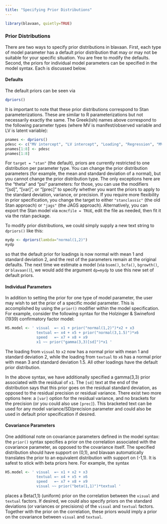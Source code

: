 ```yaml
---
title: "Specifying Prior Distributions"
---
```


```r
library(blavaan, quietly=TRUE)
```

### Prior Distributions
There are two ways to specify prior distributions in blavaan.  First, each type of model parameter has a default prior distribution that may or may not be suitable for your specific situation.  You are free to modify the defaults.  Second, the priors for individual model parameters can be specified in the model syntax.  Each is discussed below.


#### Defaults
The default priors can be seen via

```r
dpriors()
```

It is important to note that these prior distributions correspond to Stan parameterizations. These are similar to R parameterizations but not necessarily exactly the same.  The Greek(ish) names above correspond to the following parameter types (where MV is manifest/observed variable and LV is latent variable):

```r
pnames <- dpriors()
pdesc <- c("MV intercept", "LV intercept", "Loading", "Regression", "MV precision", "LV precision", "Correlation", "Covariance matrix")
pnames[1:8] <- pdesc
pnames[1:8]
```

For `target = "stan"` (the default), priors are currently restricted to one distribution per parameter type. You can change the prior distribution parameters (for example, the mean and standard deviation of a normal), but you cannot change the prior distribution type. The only exceptions here are the "theta" and "psi" parameters: for those, you can use the modifiers "[sd]", "[var]", or "[prec]" to specify whether you want the priors to apply to the standard deviation, variance, or precision. If you require more flexibility in prior specification, you change the target to either `"stanclassic"` (the old Stan approach) or `"jags"` (the JAGS approach). Alternatively, you can export the Stan model via `mcmcfile = TRUE`, edit the file as needed, then fit it via the rstan package.


To modify prior distributions, we could simply supply a new text string to `dpriors()` like this:

```r
mydp <- dpriors(lambda="normal(1,2)")
mydp
```

so that the default prior for loadings is now normal with mean 1 and standard deviation 2, and the rest of the parameters remain at the original defaults. The next time we estimate a model (via `bsem()`, `bcfa()`, `bgrowth()`, or `blavaan()`), we would add the argument `dp=mydp` to use this new set of default priors.

#### Individual Parameters

In addition to setting the prior for one type of model parameter, the user may wish to set the prior of a specific model parameter.  This is accomplished by using the `prior()` modifier within the model specification.  For example, consider the following syntax for the Holzinger & Swineford (1939) confirmatory factor model:

```r
HS.model <- ' visual  =~ x1 + prior("normal(1,2)")*x2 + x3
              textual =~ x4 + x5 + prior("normal(3,1.5)")*x6
              speed   =~ x7 + x8 + x9 
              x1 ~~ prior("gamma(3,3)[sd]")*x1 '
```

The loading from `visual` to `x2` now has a normal prior with mean 1 and standard deviation 2, while the loading from `textual` to `x6` has a normal prior with mean 3 and standard deviation 1.5.  All other loadings have the default prior distribution.

In the above syntax, we have additionally specified a gamma(3,3) prior associated with the residual of `x1`.  The `[sd]` text at the end of the distribution says that this prior goes on the residual standard deviation, as opposed to the residual precision or residual variance. There exist two more options here: a `[var]` option for the residual variance, and no brackets for the precision (or you could also use `[prec]`). This bracketed text can be used for any model variance/SD/precision parameter and could also be used in default prior specification if desired.

#### Covariance Parameters

One additional note on covariance parameters defined in the model syntax: the `prior()` syntax specifies a prior on the correlation associated with the covariance parameter, as opposed to the covariance itself.  The specified distribution should have support on (0,1), and blavaan automatically translates the prior to an equivalent distribution with support on (-1,1).  It is safest to stick with beta priors here.  For example, the syntax

```r
HS.model <- ' visual  =~ x1 + x2 + x3
              textual =~ x4 + x5 + x6
              speed   =~ x7 + x8 + x9 
              visual ~~ prior("beta(1,1)")*textual '
```

places a Beta(1,1) (uniform) prior on the correlation between the `visual` and `textual` factors.  If desired, we could also specify priors on the standard deviations (or variances or precisions) of the `visual` and `textual` factors.  Together with the prior on the correlation, these priors would imply a prior on the covariance between `visual` and `textual`.
